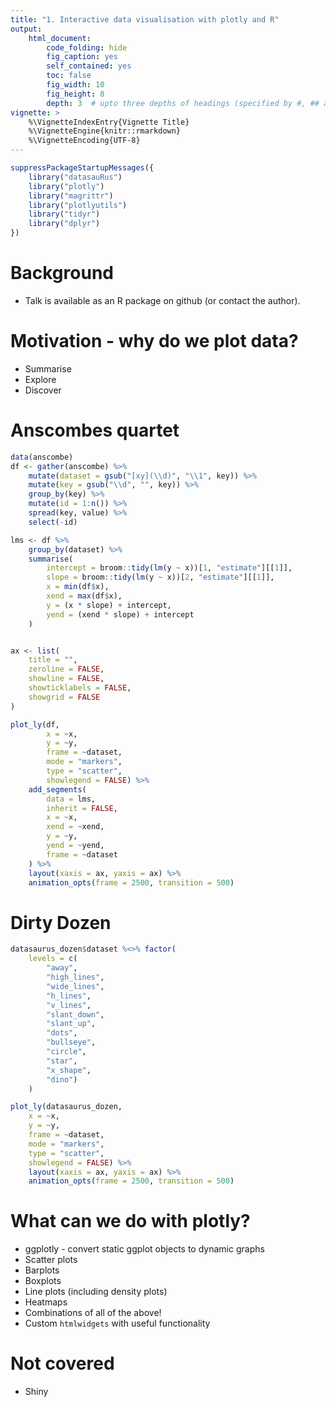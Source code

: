 ```yaml
---
title: "1. Interactive data visualisation with plotly and R"
output:
    html_document:
        code_folding: hide
        fig_caption: yes
        self_contained: yes
        toc: false
        fig_width: 10
        fig_height: 8
        depth: 3  # upto three depths of headings (specified by #, ## and ###)  
vignette: >
    %\VignetteIndexEntry{Vignette Title}
    %\VignetteEngine{knitr::rmarkdown}
    %\VignetteEncoding{UTF-8}
---
```

```r
suppressPackageStartupMessages({
    library("datasauRus")
    library("plotly")
    library("magrittr")
    library("plotlyutils")
    library("tidyr")
    library("dplyr")
})
```

# Background

- Talk is available as an R package on github (or contact the author).

# Motivation - why do we plot data?

- Summarise
- Explore
- Discover

# Anscombes quartet
```r
data(anscombe)
df <- gather(anscombe) %>%
    mutate(dataset = gsub("[xy](\\d)", "\\1", key)) %>%
    mutate(key = gsub("\\d", "", key)) %>%
    group_by(key) %>% 
    mutate(id = 1:n()) %>% 
    spread(key, value) %>% 
    select(-id)

lms <- df %>% 
    group_by(dataset) %>% 
    summarise(
        intercept = broom::tidy(lm(y ~ x))[1, "estimate"][[1]],
        slope = broom::tidy(lm(y ~ x))[2, "estimate"][[1]],
        x = min(df$x),
        xend = max(df$x),
        y = (x * slope) + intercept,
        yend = (xend * slope) + intercept
    )


ax <- list(
    title = "",
    zeroline = FALSE,
    showline = FALSE,
    showticklabels = FALSE,
    showgrid = FALSE
)

plot_ly(df, 
        x = ~x, 
        y = ~y, 
        frame = ~dataset, 
        mode = "markers",
        type = "scatter",
        showlegend = FALSE) %>%
    add_segments(
        data = lms,
        inherit = FALSE,
        x = ~x,
        xend = ~xend,
        y = ~y,
        yend = ~yend,
        frame = ~dataset
    ) %>%
    layout(xaxis = ax, yaxis = ax) %>%
    animation_opts(frame = 2500, transition = 500)

```

# Dirty Dozen

```r

datasaurus_dozen$dataset %<>% factor(
    levels = c(
        "away", 
        "high_lines", 
        "wide_lines",
        "h_lines", 
        "v_lines",
        "slant_down", 
        "slant_up", 
        "dots",
        "bullseye",
        "circle",
        "star", 
        "x_shape",
        "dino")
    )

plot_ly(datasaurus_dozen, 
    x = ~x, 
    y = ~y, 
    frame = ~dataset, 
    mode = "markers",
    type = "scatter",
    showlegend = FALSE) %>%
    layout(xaxis = ax, yaxis = ax) %>%
    animation_opts(frame = 2500, transition = 500)

```


# What can we do with plotly?

- ggplotly - convert static ggplot objects to dynamic graphs
- Scatter plots
- Barplots
- Boxplots
- Line plots (including density plots)
- Heatmaps
- Combinations of all of the above!
- Custom `htmlwidgets` with useful functionality

# Not covered

- Shiny
